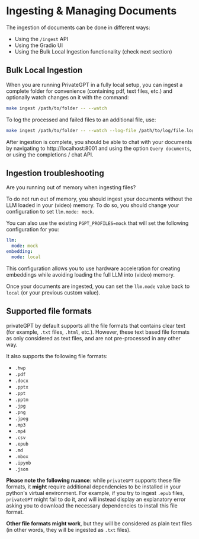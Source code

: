 # Ingesting & Managing Documents

The ingestion of documents can be done in different ways:

* Using the `/ingest` API
* Using the Gradio UI
* Using the Bulk Local Ingestion functionality (check next section)

## Bulk Local Ingestion

When you are running PrivateGPT in a fully local setup, you can ingest a complete folder for convenience (containing
pdf, text files, etc.)
and optionally watch changes on it with the command:

```bash
make ingest /path/to/folder -- --watch
```

To log the processed and failed files to an additional file, use:

```bash
make ingest /path/to/folder -- --watch --log-file /path/to/log/file.log
```

After ingestion is complete, you should be able to chat with your documents
by navigating to http://localhost:8001 and using the option `Query documents`,
or using the completions / chat API.

## Ingestion troubleshooting

Are you running out of memory when ingesting files?

To do not run out of memory, you should ingest your documents without the LLM loaded in your (video) memory.
To do so, you should change your configuration to set `llm.mode: mock`.

You can also use the existing `PGPT_PROFILES=mock` that will set the following configuration for you:

```yaml
llm:
  mode: mock
embedding:
  mode: local
```

This configuration allows you to use hardware acceleration for creating embeddings while avoiding loading the full LLM into (video) memory.

Once your documents are ingested, you can set the `llm.mode` value back to `local` (or your previous custom value).



## Supported file formats

privateGPT by default supports all the file formats that contains clear text (for example, `.txt` files, `.html`, etc.).
However, these text based file formats as only considered as text files, and are not pre-processed in any other way.

It also supports the following file formats:
* `.hwp`
* `.pdf`
* `.docx`
* `.pptx`
* `.ppt`
* `.pptm`
* `.jpg`
* `.png`
* `.jpeg`
* `.mp3`
* `.mp4`
* `.csv`
* `.epub`
* `.md`
* `.mbox`
* `.ipynb`
* `.json`

**Please note the following nuance**: while `privateGPT` supports these file formats, it **might** require additional
dependencies to be installed in your python's virtual environment.
For example, if you try to ingest `.epub` files, `privateGPT` might fail to do it, and will instead display an
explanatory error asking you to download the necessary dependencies to install this file format.


**Other file formats might work**, but they will be considered as plain text
files (in other words, they will be ingested as `.txt` files).